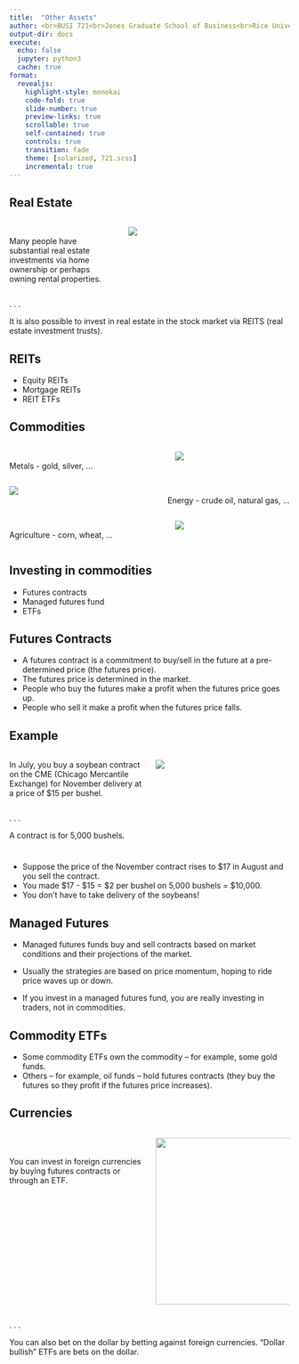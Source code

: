 ```yaml
---
title:  "Other Assets"
author: <br>BUSI 721<br>Jones Graduate School of Business<br>Rice University<br><br>Kerry Back
output-dir: docs
execute:
  echo: false
  jupyter: python3
  cache: true
format: 
  revealjs:
    highlight-style: monokai
    code-fold: true
    slide-number: true
    preview-links: true
    scrollable: true
    self-contained: true
    controls: true
    transition: fade
    theme: [solarized, 721.scss]
    incremental: true
---
```


## Real Estate 

:::: {.columns}
::: {.column width="40%"}
<br>
Many people have substantial real estate investments via home ownership or perhaps owning rental properties.
:::
::: {.column width="60%"}
::: {.fragment .fade-up}
![](images/monopoly.jpg)
:::
:::

::::

. . .

It is also possible to invest in real estate in the stock market via REITS (real estate investment trusts).

## REITs

- Equity REITs
- Mortgage REITs
- REIT ETFs

## Commodities 

:::: {.columns}
::: {.column width="60%"}
<br>
Metals - gold, silver, $\ldots$
:::
::: {.column width="20%"}
![](images/goldbars.png)
:::
::: {.column width="20%"}
:::
::::

:::: {.columns}
::: {.column width="20%"}
![](images/oilrig.png)
:::
::: {.column width="60%"}
<br>
<p align=right>
Energy - crude oil, natural gas, $\ldots$
</p>
:::

::::

:::: {.columns}
::: {.column width="60%"}
<br>
Agriculture - corn, wheat, $\ldots$
:::
::: {.column width="20%"}
![](images/corn.png)
:::
::: {.column width="20%"}
:::
::::

## Investing in commodities

- Futures contracts
- Managed futures fund
- ETFs


## Futures Contracts

- A futures contract is a commitment to buy/sell in the future at a pre-determined price (the futures price).
- The futures price is determined in the market.
- People who buy the futures make a profit when the futures price goes up.
- People who sell it make a profit when the futures price falls.


## Example

:::: {.columns}
::: {.column width="50%"}
In July, you buy a soybean contract on the CME (Chicago Mercantile Exchange) for November delivery at a price of $15 per bushel.
:::
::: {.column width="50%"}
![](images/Soybean.jpg)
:::
::::


. . .

A contract is for 5,000 bushels. 

# 

- Suppose the price of the November contract rises to $17 in August and you sell the contract.
- You made $17 - $15 = $2 per bushel on 5,000 bushels = $10,000.
- You don't have to take delivery of the soybeans!

## Managed Futures

- Managed futures funds buy and sell contracts based on market conditions and their projections of the market.

- Usually the strategies are based on price momentum, hoping to ride price waves up or down.
- If you invest in a managed futures fund, you are really investing in traders, not in commodities.

## Commodity ETFs

- Some commodity ETFs own the commodity -- for example, some gold funds.
- Others -- for example, oil funds -- hold futures contracts (they buy the futures so they profit if the futures price increases).


## Currencies

:::: {.columns}
::: {.column width="50%"}
<br><br>
You can invest in foreign currencies by buying futures contracts or through an ETF.
:::
::: {.column width="50%"}
<p align=center> <img src="images/foreigncurrencies.jpg" height=300 width=400></p>
:::
::::

 . . .

You can also bet on the dollar by betting against foreign currencies.  "Dollar bullish" ETFs are bets on the dollar.




